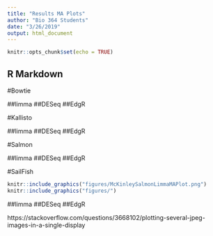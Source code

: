 ```yaml
---
title: "Results MA Plots"
author: "Bio 364 Students"
date: "3/26/2019"
output: html_document
---
```


```r
knitr::opts_chunk$set(echo = TRUE)
```

## R Markdown

#Bowtie

##limma
##DESeq
##EdgR

#Kallisto

##limma
##DESeq
##EdgR

#Salmon

##limma
##DESeq
##EdgR

#SailFish


```r
knitr::include_graphics("figures/McKinleySalmonLimmaMAPlot.png") 
knitr::include_graphics("figures/") 

```

##limma
##DESeq
##EdgR

https://stackoverflow.com/questions/3668102/plotting-several-jpeg-images-in-a-single-display